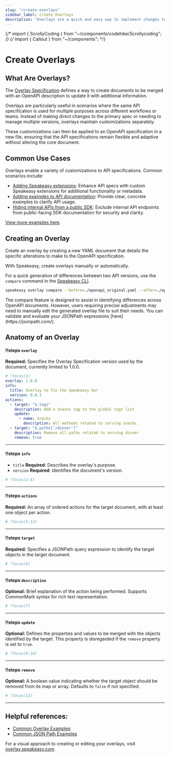 ```yaml
---
slug: "/create-overlays"
sidebar_label: Create Overlays
description: "Overlays are a quick and easy way to implement changes to your OpenAPI / Swagger spec. We explain how they work and show you how to use overlays."
---
```


{/* import { ScrollyCoding } from "~/components/codehike/Scrollycoding"; */}
{/* import { Callout } from "~/components"; */}

# Create Overlays

## What Are Overlays?

The [Overlay Specification](https://github.com/OAI/Overlay-Specification/tree/3f398c6d38ddb5b4e514bc6a5a5ec487a3293834) defines a way to create documents to be merged with an OpenAPI description to update it with additional information.

Overlays are particularly useful in scenarios where the same API specification is used for multiple purposes across different workflows or teams. Instead of making direct changes to the primary spec or needing to manage multiple versions, overlays maintain customizations separately.

These customizations can then be applied to an OpenAPI specification in a new file, ensuring that the API specifications remain flexible and adaptive without altering the core document.

## Common Use Cases

Overlays enable a variety of customizations to API specifications. Common scenarios include:

- [Adding Speakeasy extensions](/examples/sdk-generation/overlays/overlays#adding-speakeasy-extensions): Enhance API specs with custom Speakeasy extensions for additional functionality or metadata.
- [Adding examples to API documentation](/examples/sdk-generation/overlays/overlays#adding-examples-to-api-documentation): Provide clear, concrete examples to clarify API usage.
- [Hiding internal APIs from a public SDK](/examples/sdk-generation/overlays/overlays#hiding-internal-apis-from-a-public-sdk): Exclude internal API endpoints from public-facing SDK documentation for security and clarity.

[View more examples here](/examples/sdk-generation/overlays/overlays).

## Creating an Overlay

Create an overlay by creating a new YAML document that details the specific alterations to make to the OpenAPI specification.

With Speakeasy, create overlays manually or automatically.

For a quick generation of differences between two API versions, use the `compare` command in the [Speakeasy CLI](/docs/speakeasy-reference/cli/overlay/compare).

```bash
speakeasy overlay compare --before=./openapi_original.yaml --after=./openapi.yaml > overlay.yaml
```

<div className="Callout" data-title="Using compare" data-variant="info">
  The compare feature is designed to assist in identifying differences across
  OpenAPI documents. However, users requiring precise adjustments may need to
  manually edit the generated overlay file to suit their needs. You can validate
  and evaluate your JSONPath expressions [here](https://jsonpath.com/).
</div>

## Anatomy of an Overlay

<div className="ScrollyCoding">

#### !!steps `overlay`

**Required:** Specifies the Overlay Specification version used by the document, currently limited to 1.0.0.

```yaml ! overlay.yaml
# !focus(1)
overlay: 1.0.0
info:
  title: Overlay to fix the Speakeasy bar
  version: 0.0.1
actions:
  - target: "$.tags"
    description: Add a Snacks tag to the global tags list
    update:
      - name: Snacks
        description: All methods related to serving snacks
  - target: "$.paths['/dinner']"
    description: Remove all paths related to serving dinner
    remove: true
```

---

#### !!steps `info`

- `title` **Required**: Describes the overlay's purpose.
- `version` **Required**: Identifies the document's version.

```yaml ! overlay.yaml
# !focus(2:4)
```

---

#### !!steps `actions`

**Required:** An array of ordered actions for the target document, with at least one object per action.

```yaml ! overlay.yaml
# !focus(5:13)
```

---

#### !!steps `target`

**Required:** Specifies a JSONPath query expression to identify the target objects in the target document.

```yaml ! overlay.yaml
# !focus(6)
```

---

#### !!steps `description`

**Optional:** Brief explanation of the action being performed. Supports CommonMark syntax for rich text representation.

```yaml ! overlay.yaml
# !focus(7)
```

---

#### !!steps `update`

**Optional:** Defines the properties and values to be merged with the objects identified by the target. This property is disregarded if the `remove` property is set to `true`.

```yaml ! overlay.yaml
# !focus(8:10)
```

---

#### !!steps `remove`

**Optional:** A boolean value indicating whether the target object should be removed from its map or array. Defaults to `false` if not specified.

```yaml ! overlay.yaml
# !focus(13)
```

---

</div>

## Helpful references:

- [Common Overlay Examples](/examples/sdk-generation/overlays/overlays)
- [Common JSON Path Examples](/examples/sdk-generation/overlays/overlays)

<div className="Callout" data-title="Try Overlay Speakeasy" data-variant="info">
  For a visual approach to creating or editing your overlays, visit <a href="https://overlay.speakeasy.com/" target="_blank" rel="noopener noreferrer">overlay.speakeasy.com</a>.
</div>
